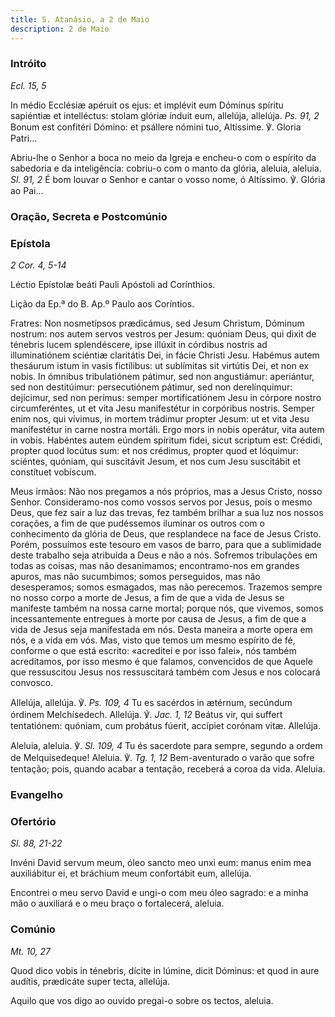 ```yaml
---
title: S. Atanásio, a 2 de Maio
description: 2 de Maio
---
```


### Intróito

<em>Ecl. 15, 5</em>

<div class="side-by-side not-content">

In médio Ecclésiæ apéruit os ejus: et implévit eum Dóminus spíritu sapiéntiæ et intelléctus: stolam glóriæ índuit eum, allelúja, allelúja. <em>Ps. 91, 2</em> Bonum est confitéri Dómino: et psállere nómini tuo, Altíssime. ℣. Gloria Patri...

Abriu-lhe o Senhor a boca no meio da Igreja e encheu-o com o espírito da sabedoria e da inteligência: cobriu-o com o manto da glória, aleluia, aleluia. <em>Sl. 91, 2</em> É bom louvar o Senhor e cantar o vosso nome, ó Altíssimo. ℣. Glória ao Pai...

</div>

### Oração, Secreta e Postcomúnio


<LinkCard
  href="/missal/comum/12confessorespontifices2"
  title="Confessores Pontífices - Missa Sacerdótes tui"
/>

### Epístola

<em>2 Cor. 4, 5-14</em>

<div class="side-by-side not-content">

Léctio Epístolæ beáti Pauli Apóstoli ad Corínthios.

Lição da Ep.ª do B. Ap.º Paulo aos Coríntios.

Fratres: Non nosmetípsos prædicámus, sed Jesum Christum, Dóminum nostrum: nos autem servos vestros per Jesum: quóniam Deus, qui dixit de ténebris lucem splendéscere, ipse illúxit in córdibus nostris ad illuminatiónem sciéntiæ claritátis Dei, in fácie Christi Jesu. Habémus autem thesáurum istum in vasis fictílibus: ut sublímitas sit virtútis Dei, et non ex nobis. In ómnibus tribulatiónem pátimur, sed non angustiámur: aperiántur, sed non destitúimur: persecutiónem pátimur, sed non derelínquimur: dejícimur, sed non perímus: semper mortificatiónem Jesu in córpore nostro circumferéntes, ut et vita Jesu manifestétur in corpóribus nostris. Semper enim nos, qui vívimus, in mortem trádimur propter Jesum: ut et vita Jesu manifestétur in carne nostra mortáli. Ergo mors in nobis operátur, vita autem in vobis. Habéntes autem eúndem spíritum fidei, sicut scriptum est: Crédidi, propter quod locútus sum: et nos crédimus, propter quod et lóquimur: sciéntes, quóniam, qui suscitávit Jesum, et nos cum Jesu suscitábit et constítuet vobíscum.

Meus irmãos: Não nos pregamos a nós próprios, mas a Jesus Cristo, nosso Senhor. Consideramo-nos como vossos servos por Jesus, pois o mesmo Deus, que fez sair a luz das trevas, fez também brilhar a sua luz nos nossos corações, a fim de que pudéssemos iluminar os outros com o conhecimento da glória de Deus, que resplandece na face de Jesus Cristo. Porém, possuímos este tesouro em vasos de barro, para que a sublimidade deste trabalho seja atribuída a Deus e não a nós. Sofremos tribulações em todas as coisas, mas não desanimamos; encontramo-nos em grandes apuros, mas não sucumbimos; somos perseguidos, mas não desesperamos; somos esmagados, mas não perecemos. Trazemos sempre no nosso corpo a morte de Jesus, a fim de que a vida de Jesus se manifeste também na nossa carne mortal; porque nós, que vivemos, somos incessantemente entregues à morte por causa de Jesus, a fim de que a vida de Jesus seja manifestada em nós. Desta maneira a morte opera em nós, e a vida em vós. Mas, visto que temos um mesmo espírito de fé, conforme o que está escrito: «acreditei e por isso falei», nós também acreditamos, por isso mesmo é que falamos, convencidos de que Aquele que ressuscitou Jesus nos ressuscitará também com Jesus e nos colocará convosco.

</div>

<div class="side-by-side not-content">

Allelúja, allelúja. ℣. <em>Ps. 109, 4</em> Tu es sacérdos in ætérnum, secúndum órdinem Melchísedech. Allelúja. ℣. <em>Jac. 1, 12</em> Beátus vir, qui suffert tentatiónem: quóniam, cum probátus fúerit, accípiet corónam vitæ. Allelúja.

Aleluia, aleluia. ℣. <em>Sl. 109, 4</em> Tu és sacerdote para sempre, segundo a ordem de Melquisedeque! Aleluia. ℣. <em>Tg. 1, 12</em> Bem-aventurado o varão que sofre tentação; pois, quando acabar a tentação, receberá a coroa da vida. Aleluia.

</div>

### Evangelho

<LinkCard
  href="/missal/santos/03-18#evangelho"
  title="S. Cirilo de Jerusalém, B. Conf. e Doutor"
/>

### Ofertório

<em>Sl. 88, 21-22</em>

<div class="side-by-side not-content">

Invéni David servum meum, óleo sancto meo unxi eum: manus enim mea auxiliábitur ei, et bráchium meum confortábit eum, allelúja.

Encontrei o meu servo David e ungi-o com meu óleo sagrado: e a minha mão o auxiliará e o meu braço o fortalecerá, aleluia.

</div>

### Comúnio

<em>Mt. 10, 27</em>

<div class="side-by-side not-content">

Quod dico vobis in ténebris, dícite in lúmine, dicit Dóminus: et quod in aure audítis, prædicáte super tecta, allelúja.

Aquilo que vos digo ao ouvido pregai-o sobre os tectos, aleluia.

</div>
